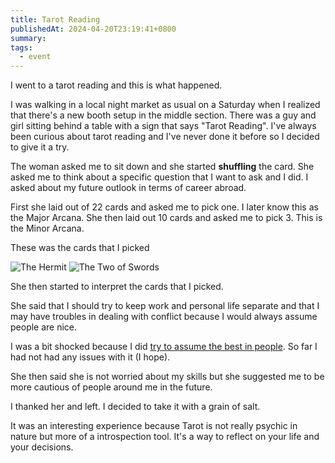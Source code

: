 ```yaml
---
title: Tarot Reading
publishedAt: 2024-04-20T23:19:41+0800
summary: 
tags:
  - event
---
```


I went to a tarot reading and this is what happened. 

I was walking in a local night market as usual on a Saturday when I realized that there's a new booth setup in the middle section. There was a guy and girl sitting behind a table with a sign that says "Tarot Reading". I've always been curious about tarot reading and I've never done it before so I decided to give it a try.

The woman asked me to sit down and she started **shuffling** the card. She asked me to think about a specific question that I want to ask and I did. I asked about my future outlook in terms of career abroad.

First she laid out of 22 cards and asked me to pick one. I later know this as the Major Arcana. She then laid out 10 cards and asked me to pick 3. This is the Minor Arcana. 

These was the cards that I picked

<Image src='/images/tarot-the-hermit.png' alt='The Hermit'/>

<Image src='/images/tarot-two-of-swords.png' alt='The Two of Swords'/>

She then started to interpret the cards that I picked.

She said that I should try to keep work and personal life separate and that I may have troubles in dealing with conflict because I would always assume people are nice. 

I was a bit shocked because I did [try to assume the best in people](https://weichun.xyz/blog/trust-but-verify). So far I had not had any issues with it (I hope). 

She then said she is not worried about my skills but she suggested me to be more cautious of people around me in the future. 

I thanked her and left. I decided to take it with a grain of salt. 

It was an interesting experience because Tarot is not really psychic in nature but more of a introspection tool. It's a way to reflect on your life and your decisions.
